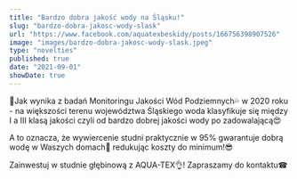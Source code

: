 ```yaml
---
title: "Bardzo dobra jakość wody na Śląsku!"
slug: "bardzo-dobra-jakosc-wody-slask"
url: "https://www.facebook.com/aquatexbeskidy/posts/166756398907526"
image: "images/bardzo-dobra-jakosc-wody-slask.jpeg"
type: "novelties"
published: true
date: "2021-09-01"
showDate: true
---
```


📣Jak wynika z badań Monitoringu Jakości Wód Podziemnych💦 w 2020 roku - na większości terenu województwa Śląskiego woda klasyfikuje się między I a III klasą jakości czyli od bardzo dobrej jakości wody po zadowalającą😍

A to oznacza, że wywiercenie studni praktycznie w 95% gwarantuje dobrą wodę w Waszych domach💪 redukując koszty do minimum!😎

Zainwestuj w studnie głębinową z AQUA-TEX👌! Zapraszamy do kontaktu☎
